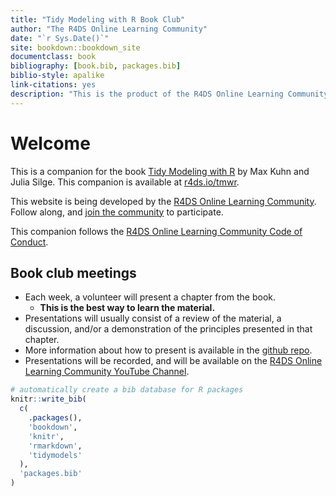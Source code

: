 ```yaml
--- 
title: "Tidy Modeling with R Book Club"
author: "The R4DS Online Learning Community"
date: "`r Sys.Date()`"
site: bookdown::bookdown_site
documentclass: book
bibliography: [book.bib, packages.bib]
biblio-style: apalike
link-citations: yes
description: "This is the product of the R4DS Online Learning Community's Tidy Modeling with R Book Club."
---
```


# Welcome {-}

This is a companion for the book [Tidy Modeling with R](https://www.tmwr.org/) by Max Kuhn and Julia Silge.
This companion is available at [r4ds.io/tmwr](https://r4ds.io/tmwr).

This website is being developed by the [R4DS Online Learning Community](https://rfordatasci.com). Follow along, and [join the community](https://r4ds.io/join) to participate.

This companion follows the [R4DS Online Learning Community Code of Conduct](https://r4ds.io/conduct).

## Book club meetings {-}

- Each week, a volunteer will present a chapter from the book.
  - **This is the best way to learn the material.**
- Presentations will usually consist of a review of the material, a discussion, and/or a demonstration of the principles presented in that chapter.
- More information about how to present is available in the [github repo](https://github.com/r4ds/bookclub-tmwr).
- Presentations will be recorded, and will be available on the [R4DS Online Learning Community YouTube Channel](https://r4ds.io/youtube).

```r
# automatically create a bib database for R packages
knitr::write_bib(
  c(
    .packages(), 
    'bookdown', 
    'knitr', 
    'rmarkdown',
    'tidymodels'
  ), 
  'packages.bib'
)
```
